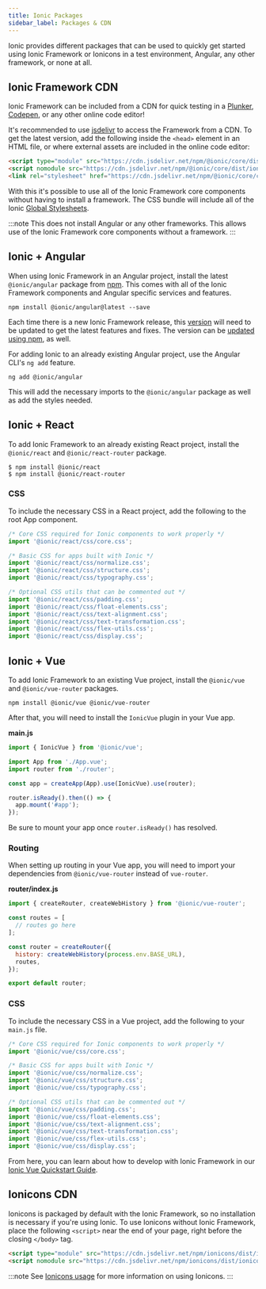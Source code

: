 ```yaml
---
title: Ionic Packages
sidebar_label: Packages & CDN
---
```


<head>
  <title>Ionic Framework Packages: CDN, Angular, Vue, and React</title>
  <meta
    name="description"
    content="View our different packages that can be used to quickly start using Ionic Framework or Ionicons CDN in a test environment, Angular, Vue, React, or none at all."
  />
</head>

Ionic provides different packages that can be used to quickly get started using Ionic Framework or Ionicons in a test environment, Angular, any other framework, or none at all.

## Ionic Framework CDN

Ionic Framework can be included from a CDN for quick testing in a [Plunker](https://plnkr.co/), [Codepen](https://codepen.io), or any other online code editor!

It's recommended to use [jsdelivr](https://www.jsdelivr.com/) to access the Framework from a CDN. To get the latest version, add the following inside the `<head>` element in an HTML file, or where external assets are included in the online code editor:

```html
<script type="module" src="https://cdn.jsdelivr.net/npm/@ionic/core/dist/ionic/ionic.esm.js"></script>
<script nomodule src="https://cdn.jsdelivr.net/npm/@ionic/core/dist/ionic/ionic.js"></script>
<link rel="stylesheet" href="https://cdn.jsdelivr.net/npm/@ionic/core/css/ionic.bundle.css" />
```

With this it's possible to use all of the Ionic Framework core components without having to install a framework. The CSS bundle will include all of the Ionic [Global Stylesheets](../layout/global-stylesheets).

:::note
This does not install Angular or any other frameworks. This allows use of the Ionic Framework core components without a framework.
:::

## Ionic + Angular

When using Ionic Framework in an Angular project, install the latest `@ionic/angular` package from [npm](../reference/glossary.mdx#npm). This comes with all of the Ionic Framework components and Angular specific services and features.

```shell
npm install @ionic/angular@latest --save
```

Each time there is a new Ionic Framework release, this [version](../reference/versioning.mdx) will need to be updated to get the latest features and fixes. The version can be [updated using npm](../developing/tips.md#updating-dependencies), as well.

For adding Ionic to an already existing Angular project, use the Angular CLI's `ng add` feature.

```shell
ng add @ionic/angular
```

This will add the necessary imports to the `@ionic/angular` package as well as add the styles needed.

## Ionic + React

To add Ionic Framework to an already existing React project, install the `@ionic/react` and `@ionic/react-router` package.

```shell
$ npm install @ionic/react
$ npm install @ionic/react-router
```

### CSS

To include the necessary CSS in a React project, add the following to the root App component.

```javascript
/* Core CSS required for Ionic components to work properly */
import '@ionic/react/css/core.css';

/* Basic CSS for apps built with Ionic */
import '@ionic/react/css/normalize.css';
import '@ionic/react/css/structure.css';
import '@ionic/react/css/typography.css';

/* Optional CSS utils that can be commented out */
import '@ionic/react/css/padding.css';
import '@ionic/react/css/float-elements.css';
import '@ionic/react/css/text-alignment.css';
import '@ionic/react/css/text-transformation.css';
import '@ionic/react/css/flex-utils.css';
import '@ionic/react/css/display.css';
```

## Ionic + Vue

To add Ionic Framework to an existing Vue project, install the `@ionic/vue` and `@ionic/vue-router` packages.

```shell
npm install @ionic/vue @ionic/vue-router
```

After that, you will need to install the `IonicVue` plugin in your Vue app.

**main.js**

```javascript
import { IonicVue } from '@ionic/vue';

import App from './App.vue';
import router from './router';

const app = createApp(App).use(IonicVue).use(router);

router.isReady().then(() => {
  app.mount('#app');
});
```

Be sure to mount your app once `router.isReady()` has resolved.

### Routing

When setting up routing in your Vue app, you will need to import your dependencies from `@ionic/vue-router` instead of `vue-router`.

**router/index.js**

```javascript
import { createRouter, createWebHistory } from '@ionic/vue-router';

const routes = [
  // routes go here
];

const router = createRouter({
  history: createWebHistory(process.env.BASE_URL),
  routes,
});

export default router;
```

### CSS

To include the necessary CSS in a Vue project, add the following to your `main.js` file.

```javascript
/* Core CSS required for Ionic components to work properly */
import '@ionic/vue/css/core.css';

/* Basic CSS for apps built with Ionic */
import '@ionic/vue/css/normalize.css';
import '@ionic/vue/css/structure.css';
import '@ionic/vue/css/typography.css';

/* Optional CSS utils that can be commented out */
import '@ionic/vue/css/padding.css';
import '@ionic/vue/css/float-elements.css';
import '@ionic/vue/css/text-alignment.css';
import '@ionic/vue/css/text-transformation.css';
import '@ionic/vue/css/flex-utils.css';
import '@ionic/vue/css/display.css';
```

From here, you can learn about how to develop with Ionic Framework in our [Ionic Vue Quickstart Guide](https://ionicframework.com/docs/vue/quickstart).

## Ionicons CDN

Ionicons is packaged by default with the Ionic Framework, so no installation is necessary if you're using Ionic. To use Ionicons without Ionic Framework, place the following `<script>` near the end of your page, right before the closing `</body>` tag.

```html
<script type="module" src="https://cdn.jsdelivr.net/npm/ionicons/dist/ionicons/ionicons.esm.js"></script>
<script nomodule src="https://cdn.jsdelivr.net/npm/ionicons/dist/ionicons/ionicons.js"></script>
```

:::note
See [Ionicons usage](https://ionic.io/ionicons/usage) for more information on using Ionicons.
:::
